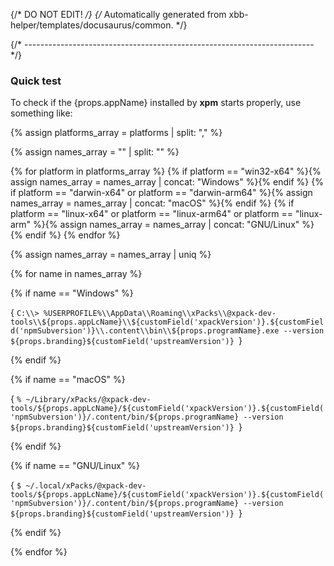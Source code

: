 {/* DO NOT EDIT! */}
{/* Automatically generated from xbb-helper/templates/docusaurus/common. */}



{/* ------------------------------------------------------------------------ */}

### Quick test

To check if the {props.appName} installed by **xpm** starts properly, use something like:

{% assign platforms_array = platforms | split: "," %}

{% assign names_array = "" | split: "" %}

{% for platform in platforms_array %}
  {% if platform == "win32-x64" %}{% assign names_array = names_array | concat: "Windows" %}{% endif %}
  {% if platform == "darwin-x64" or platform == "darwin-arm64" %}{% assign names_array = names_array | concat: "macOS" %}{% endif %}
  {% if platform == "linux-x64" or platform == "linux-arm64" or platform == "linux-arm" %}{% assign names_array = names_array | concat: "GNU/Linux" %}{% endif %}
{% endfor %}

{% assign names_array = names_array | uniq %}

<Tabs groupId="operating-systems">
{% for name in names_array %}

{% if name == "Windows" %}
<TabItem value="windows" label="Windows" default>

<CodeBlock language="console"> {
`C:\\> %USERPROFILE%\\AppData\\Roaming\\xPacks\\@xpack-dev-tools\\${props.appLcName}\\${customField('xpackVersion')}.${customField('npmSubversion')}\\.content\\bin\\${props.programName}.exe --version
${props.branding}${customField('upstreamVersion')}
`} </CodeBlock>

</TabItem>
{% endif %}

{% if name == "macOS" %}
<TabItem value="macos" label="macOS">

<CodeBlock language="console"> {
`% ~/Library/xPacks/@xpack-dev-tools/${props.appLcName}/${customField('xpackVersion')}.${customField('npmSubversion')}/.content/bin/${props.programName} --version
${props.branding}${customField('upstreamVersion')}
`} </CodeBlock>

</TabItem>
{% endif %}

{% if name == "GNU/Linux" %}
<TabItem value="linux" label="GNU/Linux">

<CodeBlock language="console"> {
`$ ~/.local/xPacks/@xpack-dev-tools/${props.appLcName}/${customField('xpackVersion')}.${customField('npmSubversion')}/.content/bin/${props.programName} --version
${props.branding}${customField('upstreamVersion')}
`} </CodeBlock>

</TabItem>
{% endif %}

{% endfor %}
</Tabs>
